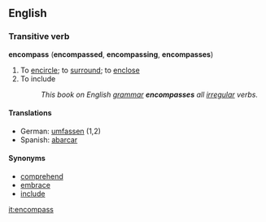 ==English==
===Transitive verb===
'''encompass''' ('''encompassed''', '''encompassing''', '''encompasses''')
# To [[encircle]]; to [[surround]]; to [[enclose]]
# To include
#:''This book on English [[:w:grammar|grammar]] '''encompasses''' all [[irregular]] verbs.''
====Translations====
*German: [[umfassen]] (1,2)
*Spanish: [[abarcar]]
==== Synonyms ====
*[[comprehend]]
*[[embrace]]
*[[include]]

[[it:encompass]]